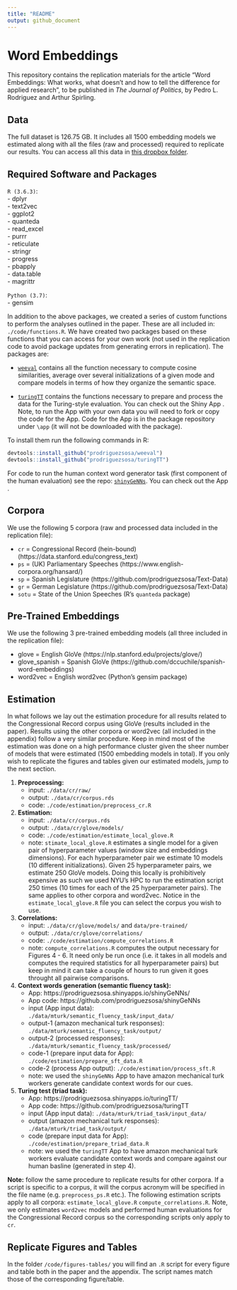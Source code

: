 ```yaml
---
title: "README"
output: github_document
---
```

# Word Embeddings
This repository contains the replication materials for the article "Word Embeddings: What works, what doesn't and how to tell the difference for applied research", to be published in _The Journal of Politics_, by Pedro L. Rodriguez and Arthur Spirling.


## Data

The full dataset is 126.75 GB. It includes all 1500 embedding models we estimated along with all the files (raw and processed) required to replicate our results. You can access all this data in [this dropbox folder](https://www.dropbox.com/sh/p2g0x7u1af0g1hv/AACSyEKbjPfo4sSZqFNGThgwa?dl=0).

## Required Software and Packages

`R (3.6.3)`:\
- dplyr\
- text2vec\
- ggplot2\
- quanteda\
- read_excel\
- purrr\
- reticulate\
- stringr\
- progress\
- pbapply\
- data.table\
- magrittr\

`Python (3.7)`:\
- gensim\

In addition to the above packages, we created a series of custom functions to perform the analyses outlined in the paper. These are all included in: `./code/functions.R`. We have created two packages based on these functions that you can access for your own work (not used in the replication code to avoid package updates from generating errors in replication). The packages are:

* [`weeval`](https://github.com/prodriguezsosa/weeval) contains all the function necessary to compute cosine similarities, average over several initializations of a given mode and compare models in terms of how they organize the semantic space.

* [`turingTT`](https://github.com/prodriguezsosa/turingTT) contains the functions necessary to prepare and process the data for the Turing-style evaluation. You can check out the Shiny App [\textcolor{blue}{here}](https://prodriguezsosa.shinyapps.io/turingTT/). Note, to run the App with your own data you will need to fork or copy the code for the App. Code for the App is in the package repository under `\app` (it will not be downloaded with the package).\

To install them run the following commands in R:\

```r
devtools::install_github("prodriguezsosa/weeval")
devtools::install_github("prodriguezsosa/turingTT")
```

For code to run the human context word generator task (first component of the human evaluation) see the repo: [`shinyGeNNs`](https://github.com/prodriguezsosa/shinyGeNNs). You can check out the App [\textcolor{blue}{here}](https://prodriguezsosa.shinyapps.io/shinyGeNNs/).

## Corpora

We use the following 5 corpora (raw and processed data included in the replication file):\

* `cr` = Congressional Record (hein-bound) (https://data.stanford.edu/congress_text)
* `ps` = (UK) Parliamentary Speeches (https://www.english-corpora.org/hansard/)
* `sp` = Spanish Legislature (https://github.com/prodriguezsosa/Text-Data)
* `gr` = German Legislature (https://github.com/prodriguezsosa/Text-Data)
* `sotu` = State of the Union Speeches (R's `quanteda` package)

## Pre-Trained Embeddings

We use the following 3 pre-trained embedding models (all three included in the replication file):\

* glove = English GloVe (https://nlp.stanford.edu/projects/glove/)
* glove_spanish = Spanish GloVe (https://github.com/dccuchile/spanish-word-embeddings)\
* word2vec = English word2vec (Python's gensim package)

## Estimation

In what follows we lay out the estimation procedure for all results related to the Congressional Record corpus using GloVe (results included in the paper). Results using the other corpora or word2vec (all included in the appendix) follow a very similar procedure. Keep in mind most of the estimation was done on a high performance cluster given the sheer number of models that were estimated (1500 embedding models in total). If you only wish to replicate the figures and tables given our estimated models, jump to the next section.

1. **Preprocessing:** 
    + input: `./data/cr/raw/`
    + output: `./data/cr/corpus.rds`
    + code: `./code/estimation/preprocess_cr.R`

2. **Estimation:** 
    + input: `./data/cr/corpus.rds`
    + output: `./data/cr/glove/models/`
    + code: `./code/estimation/estimate_local_glove.R`
    + note: `stimate_local_glove.R` estimates a single model for a given pair of hyperparameter values (window size and embeddings dimensions). For each hyperparameter pair we estimate 10 models (10 different initializations). Given 25 hyperparameter pairs, we estimate 250 GloVe models. Doing this locally is prohibitively expensive as such we used NYU's HPC to run the estimation script 250 times (10 times for each of the 25 hyperparameter pairs). The same applies to other corpora and word2vec. Notice in the `estimate_local_glove.R` file you can select the corpus you wish to use.

3. **Correlations:** 
    + input: `./data/cr/glove/models/` and `data/pre-trained/`
    + output: `./data/cr/glove/correlations/`
    + code: `./code/estimation/compute_correlations.R`
    + note: `compute_correlations.R` computes the output necessary for Figures 4 - 6. It need only be run once (i.e. it takes in all models and computes the required statistics for all hyperparameter pairs) but keep in mind it can take a couple of hours to run given it goes throught all pairwise comparisons.

4. **Context words generation (semantic fluency task):** 
    + App: https://prodriguezsosa.shinyapps.io/shinyGeNNs/
    + App code: https://github.com/prodriguezsosa/shinyGeNNs
    + input (App input data): `./data/mturk/semantic_fluency_task/input_data/`
    + output-1 (amazon mechanical turk responses): `./data/mturk/semantic_fluency_task/output/`
    + output-2 (processed responses): `./data/mturk/semantic_fluency_task/processed/`
    + code-1 (prepare input data for App): `./code/estimation/prepare_sft_data.R`
    + code-2 (process App output): `./code/estimation/process_sft.R`
    + note: we used the `shinyGeNNs` App to have amazon mechanical turk workers generate candidate context words for our cues.

5. **Turing test (triad task):** 
    + App: https://prodriguezsosa.shinyapps.io/turingTT/
    + App code: https://github.com/prodriguezsosa/turingTT
    + input (App input data): `./data/mturk/triad_task/input_data/`
    + output (amazon mechanical turk responses): `./data/mturk/triad_task/output/`
    + code (prepare input data for App): `./code/estimation/prepare_triad_data.R`
    + note: we used the `turingTT` App to have amazon mechanical turk workers evaluate candidate context words and compare against our human basline (generated in step 4).

**Note:** follow the same procedure to replicate results for other corpora. If a script is specific to a corpus, it will the corpus acronym will be specified in the file name (e.g. `preprocess_ps.R` etc.). The following estimation scripts apply to all corpora: `estimate_local_glove.R`  `compute_correlations.R`. Note, we only estimates `word2vec` models and performed human evaluations for the Congressional Record corpus so the corresponding scripts only apply to `cr`.
    
## Replicate Figures and Tables

In the folder `/code/figures-tables/` you will find an `.R` script for every figure and table both in the paper and the appendix. The script names match those of the corresponding figure/table.

